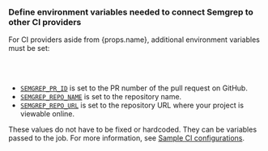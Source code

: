 ### Define environment variables needed to connect Semgrep to other CI providers

<span>For CI providers aside from {props.name}, additional environment variables must be set:</span>

<br />
<br />

- [`SEMGREP_PR_ID`](/semgrep-ci/ci-environment-variables/#semgrep_pr_id) is set to the PR number of the pull request on GitHub.
- [`SEMGREP_REPO_NAME`](/semgrep-ci/ci-environment-variables/#semgrep_repo_name) is set to the repository name.
- [`SEMGREP_REPO_URL`](/semgrep-ci/ci-environment-variables/#semgrep_repo_url) is set to the repository URL where your project is viewable online.

These values do not have to be fixed or hardcoded. They can be variables passed to the job. For more information, see [<i class="fa-regular fa-file-lines"></i> Sample CI configurations](/semgrep-ci/sample-ci-configs).
